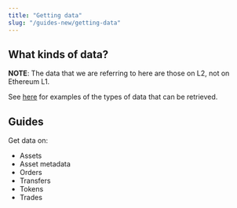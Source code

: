 ```yaml
---
title: "Getting data"
slug: "/guides-new/getting-data"
---
```


## What kinds of data?
**NOTE**: The data that we are referring to here are those on L2, not on Ethereum L1.

See [here](/docs/what-is-immutable-x#retrieving-data) for examples of the types of data that can be retrieved.

## Guides
Get data on:
* Assets
* Asset metadata
* Orders
* Transfers
* Tokens
* Trades